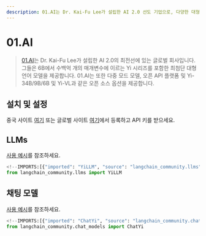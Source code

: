 ```yaml
---
description: 01.AI는 Dr. Kai-Fu Lee가 설립한 AI 2.0 선도 기업으로, 다양한 대형 언어 모델과 멀티모달 모델을 제공합니다.
---
```


# 01.AI

> [01.AI](https://www.lingyiwanwu.com/en)는 Dr. Kai-Fu Lee가 설립한 AI 2.0의 최전선에 있는 글로벌 회사입니다. 그들은 6B에서 수백억 개의 매개변수에 이르는 Yi 시리즈를 포함한 최첨단 대형 언어 모델을 제공합니다. 01.AI는 또한 다중 모드 모델, 오픈 API 플랫폼 및 Yi-34B/9B/6B 및 Yi-VL과 같은 오픈 소스 옵션을 제공합니다.

## 설치 및 설정

중국 사이트 [여기](https://platform.lingyiwanwu.com/apikeys) 또는 글로벌 사이트 [여기](https://platform.01.ai/apikeys)에서 등록하고 API 키를 받으세요.

## LLMs

[사용 예시](/docs/integrations/llms/yi)를 참조하세요.

```python
<!--IMPORTS:[{"imported": "YiLLM", "source": "langchain_community.llms", "docs": "https://api.python.langchain.com/en/latest/llms/langchain_community.llms.yi.YiLLM.html", "title": "01.AI"}]-->
from langchain_community.llms import YiLLM
```


## 채팅 모델

[사용 예시](/docs/integrations/chat/yi)를 참조하세요.

```python
<!--IMPORTS:[{"imported": "ChatYi", "source": "langchain_community.chat_models", "docs": "https://api.python.langchain.com/en/latest/chat_models/langchain_community.chat_models.yi.ChatYi.html", "title": "01.AI"}]-->
from langchain_community.chat_models import ChatYi
```